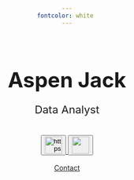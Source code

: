 ```yaml
---
fontcolor: white 
---
```

<style>
    body {
    background-image: url("/molecules.jpeg");
    background-size: cover;
    background-repeat: no-repeat;
    background-position: center center;
    background-attachment: fixed;
    font-family: 'Montserrat' sans-serif;
    /*background-position: center center;*/
    /*background-attachment: fixed;*/
    text-align: center;
    margin-top: 50px
  }
</style>
<br><br><br><br><p style="display:inline; font-size: 42px; font-weight: bold">Aspen Jack</p>
<br>
<p style="font-size: 22px">Data Analyst</p> <br>
<a href = "https://github.com/aspenjack" > <button> <i style="display: inline; color: white"></i>
![https://github.com/aspenjack](github_index){width="35"} </button> </a>
<a href = "https://www.linkedin.com/in/aspenjack" > <button> <i style="display: inline; color: white"></i>
![](linkedin_icon_final.png){.linkedin width="35"} </button> </a> <br>
<br>
[Contact](contact.qmd){.btn-lg .btn-outline-light .btn role="button"}